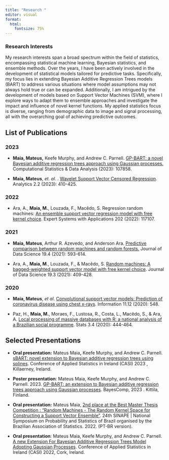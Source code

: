 ```yaml
---
title: "Research "
editor: visual
format: 
  html: 
    fontsize: 75%
---
```


### Research Interests

::: justify
My research interests span a broad spectrum within the field of statistics, encompassing statistical machine learning, Bayesian statistics, and ensemble methods. Over the years, I have been actively involved in the development of statistical models tailored for predictive tasks. Specifically, my focus lies in extending Bayesian Additive Regression Trees models (BART) to address various situations where model assumptions may not always hold true or can be expanded. Additionally, I am intrigued by the development of models based on Support Vector Machines (SVM), where I explore ways to adapt them to ensemble approaches and investigate the impact and influence of novel kernel functions. My applied statistics focus is diverse, ranging from demographic data to image and signal processing, all with the overarching goal of achieving predictive outcomes.
:::

## List of Publications

::: justify
### 2023

-   **Maia, Mateus,** Keefe Murphy, and Andrew C. Parnell. [GP-BART: a novel Bayesian additive regression trees approach using Gaussian processes.](https://www.sciencedirect.com/science/article/pii/S016794732300169X#:~:text=The%20Gaussian%20processes%20Bayesian%20additive,terminal%20node%20among%20all%20trees.) Computational Statistics & Data Analysis (2023): 107858.

-   **Maia, Mateus**, *et. al*. . [Wavelet Support Vector Censored Regression](https://doi.org/10.3390/analytics2020023). Analytics 2.2 (2023): 410-425.

### 2022

-   Ara, A., **Maia, M.**, Louzada, F., Macêdo, S. Regression random machines: [An ensemble support vector regression model with free kernel choice](https://doi.org/10.1016/j.eswa.2022.117107). Expert Systems with Applications 202 (2022): 117107.

### 2021

-   **Maia, Mateus**, Arthur R. Azevedo, and Anderson Ara. [Predictive comparison between random machines and random forests.](https://doi.org/10.6339/21-JDS1025) Journal of Data Science 19.4 (2021): 593-614.

-   Ara, A., **Maia, M**., Louzada, F., & Macêdo, S. [Random machines: A bagged-weighted support vector model with free kernel choice](https://doi.org/10.6339/21-JDS1025). Journal of Data Science 19.3 (2021): 409-428.

### 2020

-   **Maia, Mateus**, *et al*. [Convolutional support vector models: Prediction of coronavirus disease using chest x-rays](https://doi.org/10.3390/info11120548). Information 11.12 (2020): 548.

-   Paz, H., **Maia, M.**, Moraes, F., Lustosa, R., Costa, L., Macêdo, S., & Ara, A. [Local processing of massive databases with R: a national analysis of a Brazilian social programme](https://doi.org/10.3390/stats3040028). Stats 3.4 (2020): 444-464.
:::

## Selected Presentations

-   **Oral presentation:** Mateus Maia**,** Keefe Murphy, and Andrew C. Parnell. [sBART: novel extension to Bayesian additive regression trees using splines](/presentations/casi_2023_correct_version_mateus_maia.pdf). Conference of Applied Statistics in Ireland (CASI) 2023 , Killaerney, Ireland.

-   **Poster presentation**: Mateus Maia, Keefe Murphy, and Andrew C. Parnell. 2023. [GP-BART: an extension to Bayesian additive regression trees approach using Gaussian processes](presentations/poster_bayescomp_v6). BayesComp, 2023 . Kittila, Finland.

-   **Oral presentation:** Mateus Maia, [2nd place at the Best Master Thesis Competition : "Random Machines - The Random Kernel Space for Constructing a Support Vector Ensemble"](presentation/sinape_contest). 24th SINAPE \| National Symposium on Probability and Statistics of Brazil organised by the Brazilian Association of Statistics. 2022. (PT-BR version).

-   **Oral presentation**: Mateus Maia, Keefe Murphy, and Andrew C. Parnell. [A new Extension For Bayesian Additive Regression Trees Model Adopting Gaussian Processes](presentations/casi_slides2022). Conference of Applied Statistics in Ireland (CASI) 2022, Cork, Ireland.
